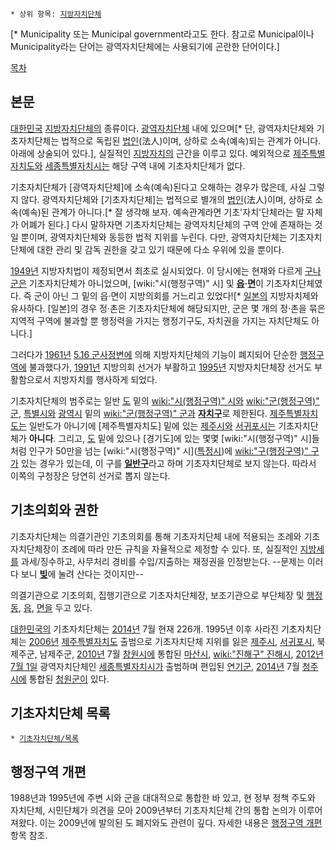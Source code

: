  * 상위 항목: [[지방자치단체]]

{{{+1 基礎自治團體 / Basic Local Government : '''BLG''' }}}[* Municipality 또는 Municipal government라고도 한다. 참고로 Municipal이나 Municipality라는 단어는 광역자치단체에는 사용되기에 곤란한 단어이다.]

[[목차]]

== 본문 ==
[[대한민국]] [[지방자치단체]]의 종류이다. [[광역자치단체]] 내에 있으며[* 단, 광역자치단체와 기초자치단체는 법적으로 독립된 [[법인]](法人)이며, 상하로 소속(예속)되는 관계가 아니다. 아래에 상술되어 있다.], 실질적인 [[지방자치]]의 근간을 이루고 있다. 예외적으로 [[제주특별자치도]]와 [[세종특별자치시]]는 해당 구역 내에 기초자치단체가 없다.

기초자치단체가 [광역자치단체]에 소속(예속)된다고 오해하는 경우가 많은데, 사실 그렇지 않다. 광역자치단체와 [기초자치단체]는 법적으로 별개의 [[법인]](法人)이며, 상하로 소속(예속)된 관계가 아니다.[* 잘 생각해 보자. 예속관계라면 기초'자치'단체라는 말 자체가 어폐가 된다.] 다시 말하자면 기초자치단체는 광역자치단체의 구역 안에 존재하는 것일 뿐이며, 광역자치단체와 동등한 법적 지위를 누린다. 다만, 광역자치단체는 기초자치단체에 대한 관리 및 감독 권한을 갖고 있기 때문에 다소 우위에 있을 뿐이다.

[[1949년]] 지방자치법이 제정되면서 최초로 실시되었다. 이 당시에는 현재와 다르게 [[구]]나 [[군]]은 기초자치단체가 아니었으며, [wiki:"시(행정구역)" 시] 및 '''[[읍]]·[[면]]'''이 기초자치단체였다. 즉 군이 아닌 그 밑의 읍·면이 지방의회를 거느리고 있었다![* [[일본]]의 지방자치제와 유사하다. [일본]의 경우 정·촌은 기초자치단체에 해당되지만, 군은 몇 개의 정·촌을 묶은 지역적 구역에 불과할 뿐 행정력을 가지는 행정기구도, 자치권을 가지는 자치단체도 아니다.]

그러다가 [[1961년]] [[5.16 군사정변]]에 의해 지방자치단체의 기능이 폐지되어 단순한 [[행정구역]]에 불과했다가, [[1991년]] 지방의회 선거가 부활하고 [[1995년]] 지방자치단체장 선거도 부활함으로서 지방자치를 행사하게 되었다.

기초자치단체의 범주로는 일반 [[도]] 밑의 [[wiki:"시(행정구역)" 시]]와 [[wiki:"군(행정구역)" 군]], [[특별시]]와 [[광역시]] 밑의 [[wiki:"군(행정구역)" 군]]과 '''[[자치구]]'''로 제한된다. [[제주특별자치도]]는 일반도가 아니기에 [제주특별자치도] 밑에 있는 [[제주시]]와 [[서귀포시]]는 기초자치단체가 '''아니다'''. 그리고, [[도]] 밑에 있으나 [경기도]에 있는 몇몇 [wiki:"시(행정구역)" 시]들처럼 인구가 50만을 넘는 [wiki:"시(행정구역)" 시]([[특정시]])에 [[wiki:"구(행정구역)" 구]]가 있는 경우가 있는데, 이 구를 '''[[일반구]]'''라고 하며 기초자치단체로 보지 않는다. 따라서 이쪽의 구청장은 당연히 선거로 뽑지 않는다.
== 기초의회와 권한 ==
기초자치단체는 의결기관인 기초의회를 통해 기초자치단체 내에 적용되는 조례와 기초자치단체장이 조례에 따라 만든 규칙을 자율적으로 제정할 수 있다. 또, 실질적인 [[지방세]]를 과세/징수하고, 사무처리 경비를 수입/지출하는 재정권을 인정받는다. --문제는 이러다 보니 '''[[빚]]'''에 눌려 산다는 것이지만--

의결기관으로 기초의회, 집행기관으로 기초자치단체장, 보조기관으로 부단체장 및 [[행정동]], [[읍]], [[면]]을 두고 있다.

[[대한민국]]의 기초자치단체는 [[2014년]] 7월 현재 226개. 1995년 이후 사라진 기초자치단체는 [[2006년]] [[제주특별자치도]] 출범으로 기초자치단체 지위를 잃은 [[제주시]], [[서귀포시]], 북제주군, 남제주군, [[2010년]] 7월 [[창원시]]에 통합된 [[마산]]시, [[wiki:"진해구" 진해시]], [[2012년]] [[7월 1일]] 광역자치단체인 [[세종특별자치시]]가 출범하며 편입된 [[연기군]], [[2014년]] 7월 [[청주시]]에 통합된 [[청원군]]이 있다.
== 기초자치단체 목록 ==
 * [[기초자치단체/목록]]

== 행정구역 개편 ==
1988년과 1995년에 주변 시와 군을 대대적으로 통합한 바 있고, 현 정부 정책 주도와 자치단체, 시민단체가 의견을 모아 2009년부터 기초자치단체 간의 통합 논의가 이루어져왔다. 이는 2009년에 발의된 도 폐지와도 관련이 깊다. 자세한 내용은 [[행정구역 개편]] 항목 참조.

